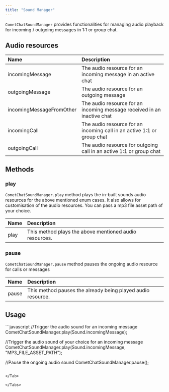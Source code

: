 ```yaml
---
title: "Sound Manager"
---
```


`CometChatSoundManager` provides functionalities for managing audio playback for incoming / outgoing messages in 1:1 or group chat.

## Audio resources

| Name                     | Description                                                             |
| :------------------------ | :----------------------------------------------------------------------- |
| incomingMessage          | The audio resource for an incoming message in an active chat            |
| outgoingMessage          | The audio resource for an outgoing message                              |
| incomingMessageFromOther | The audio resource for an incoming message received in an inactive chat |
| incomingCall             | The audio resource for an incoming call in an active 1:1 or group chat  |
| outgoingCall             | The audio resource for outgoing call in an active 1:1 or group chat     |

## Methods

### play

`CometChatSoundManager.play` method plays the in-built sounds audio resources for the above mentioned enum cases. It also allows for customisation of the audio resources. You can pass a mp3 file asset path of your choice.

| Name | Description                                            |
| :---- | :------------------------------------------------------ |
| play | This method plays the above mentioned audio resources. |

### pause

`CometChatSoundManager.pause` method pauses the ongoing audio resource for calls or messages

| Name  | Description                                                 |
| :----- | :----------------------------------------------------------- |
| pause | This method pauses the already being played audio resource. |

## Usage

<Tabs>
<Tab title="JavaScript">
```javascript
//Trigger the audio sound for an incoming message
CometChatSoundManager.play(Sound.incomingMessage);

//Trigger the audio sound of your choice for an incoming message
CometChatSoundManager.play(Sound.incomingMessage, "MP3_FILE_ASSET_PATH");

//Pause the ongoing audio sound
CometChatSoundManager.pause();
```

</Tab>

</Tabs>
